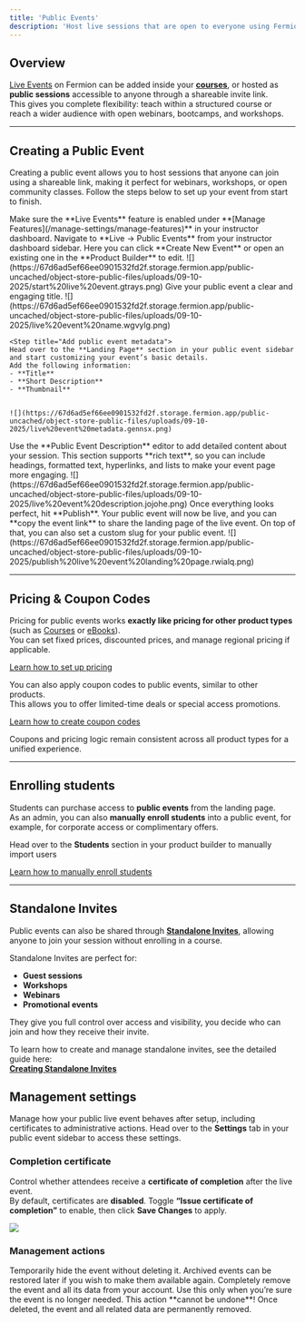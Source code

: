 ```yaml
---
title: 'Public Events'
description: 'Host live sessions that are open to everyone using Fermion’s Public Events feature.'
---
```


## Overview

[Live Events]() on Fermion can be added inside your **[courses]()**, or hosted as **public sessions** accessible to anyone through a shareable invite link.  
This gives you complete flexibility: teach within a structured course or reach a wider audience with open webinars, bootcamps, and workshops.

---

## Creating a Public Event

Creating a public event allows you to host sessions that anyone can join using a shareable link, making it perfect for webinars, workshops, or open community classes. Follow the steps below to set up your event from start to finish.

<Steps>
  <Step title="Enable Live Events">
    Make sure the **Live Events** feature is enabled under **[Manage Features](/manage-settings/manage-features)** in your instructor dashboard.
  </Step>

  <Step title="Access public events">
    Navigate to **Live → Public Events** from your instructor dashboard sidebar.  
    Here you can click **Create New Event** or open an existing one in the **Product Builder** to edit.
    ![](https://67d6ad5ef66ee0901532fd2f.storage.fermion.app/public-uncached/object-store-public-files/uploads/09-10-2025/start%20live%20event.gtrays.png)
  </Step>

  <Step title="Give your public event a name">
    Give your public event a clear and engaging title. 
    ![](https://67d6ad5ef66ee0901532fd2f.storage.fermion.app/public-uncached/object-store-public-files/uploads/09-10-2025/live%20event%20name.wgvylg.png)
  </Step>

    <Step title="Add public event metadata">
    Head over to the **Landing Page** section in your public event sidebar and start customizing your event’s basic details.  
    Add the following information:
    - **Title**  
    - **Short Description**  
    - **Thumbnail**  


    ![](https://67d6ad5ef66ee0901532fd2f.storage.fermion.app/public-uncached/object-store-public-files/uploads/09-10-2025/live%20event%20metadata.gennsx.png)
  </Step>

  <Step title="Write public event description">
    Use the **Public Event Description** editor to add detailed content about your session.  
    This section supports **rich text**, so you can include headings, formatted text, hyperlinks, and lists to make your event page more engaging.
    ![](https://67d6ad5ef66ee0901532fd2f.storage.fermion.app/public-uncached/object-store-public-files/uploads/09-10-2025/live%20event%20description.jojohe.png)
  </Step>

  <Step title="Publish your event">
    Once everything looks perfect, hit **Publish**.  
    Your public event will now be live, and you can **copy the event link** to share the landing page of the live event. On top of that, you can also set a custom slug for your public event.
    ![](https://67d6ad5ef66ee0901532fd2f.storage.fermion.app/public-uncached/object-store-public-files/uploads/09-10-2025/publish%20live%20event%20landing%20page.rwialq.png)
  </Step>
</Steps>

---


## Pricing & Coupon Codes

Pricing for public events works **exactly like pricing for other product types** (such as [Courses](/setting-up-course/prerequisites) or [eBooks](/ebooks/introduction)).  
You can set fixed prices, discounted prices, and manage regional pricing if applicable.

[Learn how to set up pricing](/setup-pricing/fixed-pricing-plan)

You can also apply coupon codes to public events, similar to other products.  
This allows you to offer limited-time deals or special access promotions.

[Learn how to create coupon codes](/setup-pricing/add-coupon-codes)

<Check>
Coupons and pricing logic remain consistent across all product types for a unified experience.
</Check>

---

## Enrolling students

Students can purchase access to **public events** from the landing page.  
As an admin, you can also **manually enroll students** into a public event, for example, for corporate access or complimentary offers.

Head over to the **Students** section in your product builder to manually import users

[Learn how to manually enroll students](/ebooks/enroll-students)

---

## Standalone Invites

Public events can also be shared through **[Standalone Invites](/live-classes/standalone-invites)**, allowing anyone to join your session without enrolling in a course.

Standalone Invites are perfect for:
- **Guest sessions**
- **Workshops**
- **Webinars**
- **Promotional events**

They give you full control over access and visibility, you decide who can join and how they receive their invite.

To learn how to create and manage standalone invites, see the detailed guide here:  
[**Creating Standalone Invites**](/live-classes/standalone-invites)

## Management settings


Manage how your public live event behaves after setup, including certificates to administrative actions. Head over to the **Settings** tab in your public event sidebar to access these settings.

### Completion certificate
Control whether attendees receive a **certificate of completion** after the live event.  
By default, certificates are **disabled**. Toggle **“Issue certificate of completion”** to enable, then click **Save Changes** to apply.

![](https://67d6ad5ef66ee0901532fd2f.storage.fermion.app/public-uncached/object-store-public-files/uploads/09-10-2025/live%20event%20settings.rsnrcw.png)

### Management actions

<Accordion title="Archive live event">
Temporarily hide the event without deleting it.  
Archived events can be restored later if you wish to make them available again.
</Accordion>

<Accordion title="Delete live event permanently">
Completely remove the event and all its data from your account.  
Use this only when you’re sure the event is no longer needed.  
<Warning>This action **cannot be undone**! Once deleted, the event and all related data are permanently removed.</Warning>
</Accordion>

